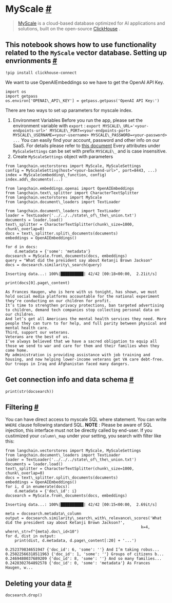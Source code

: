  MyScale
 [#](#myscale "Permalink to this headline")
=====================================================
> 
> 
> 
> [MyScale](https://docs.myscale.com/en/overview/) 
>  is a cloud-based database optimized for AI applications and solutions, built on the open-source
>  [ClickHouse](https://github.com/ClickHouse/ClickHouse) 
>  .
>  
> 
> 
> 
> 
 This notebook shows how to use functionality related to the
 `MyScale`
 vector database.
 Setting up envrionments
 [#](#setting-up-envrionments "Permalink to this headline")
-------------------------------------------------------------------------------------
```
!pip install clickhouse-connect
```
 We want to use OpenAIEmbeddings so we have to get the OpenAI API Key.
```
import os
import getpass
os.environ['OPENAI\_API\_KEY'] = getpass.getpass('OpenAI API Key:')
```
 There are two ways to set up parameters for myscale index.
1. Environment Variables
 Before you run the app, please set the environment variable with
 `export`
 :
 `export
 MYSCALE\_URL='<your-endpoints-url>'
 MYSCALE\_PORT=<your-endpoints-port>
 MYSCALE\_USERNAME=<your-username>
 MYSCALE\_PASSWORD=<your-password>
 ...`
 You can easily find your account, password and other info on our SaaS. For details please refer to
 [this document](https://docs.myscale.com/en/cluster-management/) 
 Every attributes under
 `MyScaleSettings`
 can be set with prefix
 `MYSCALE\_`
 and is case insensitive.
2. Create
 `MyScaleSettings`
 object with parameters
```
from langchain.vectorstores import MyScale, MyScaleSettings
config = MyScaleSetting(host="<your-backend-url>", port=8443, ...)
index = MyScale(embedding\_function, config)
index.add\_documents(...)
```
```
from langchain.embeddings.openai import OpenAIEmbeddings
from langchain.text\_splitter import CharacterTextSplitter
from langchain.vectorstores import MyScale
from langchain.document\_loaders import TextLoader
```
```
from langchain.document\_loaders import TextLoader
loader = TextLoader('../../../state\_of\_the\_union.txt')
documents = loader.load()
text\_splitter = CharacterTextSplitter(chunk\_size=1000, chunk\_overlap=0)
docs = text\_splitter.split\_documents(documents)
embeddings = OpenAIEmbeddings()
```
```
for d in docs:
    d.metadata = {'some': 'metadata'}
docsearch = MyScale.from\_documents(docs, embeddings)
query = "What did the president say about Ketanji Brown Jackson"
docs = docsearch.similarity\_search(query)
```
```
Inserting data...: 100%|██████████| 42/42 [00:18<00:00,  2.21it/s]
```
```
print(docs[0].page\_content)
```
```
As Frances Haugen, who is here with us tonight, has shown, we must hold social media platforms accountable for the national experiment they’re conducting on our children for profit. 
It’s time to strengthen privacy protections, ban targeted advertising to children, demand tech companies stop collecting personal data on our children. 
And let’s get all Americans the mental health services they need. More people they can turn to for help, and full parity between physical and mental health care. 
Third, support our veterans. 
Veterans are the best of us. 
I’ve always believed that we have a sacred obligation to equip all those we send to war and care for them and their families when they come home. 
My administration is providing assistance with job training and housing, and now helping lower-income veterans get VA care debt-free.  
Our troops in Iraq and Afghanistan faced many dangers.
```
 Get connection info and data schema
 [#](#get-connection-info-and-data-schema "Permalink to this headline")
-------------------------------------------------------------------------------------------------------------
```
print(str(docsearch))
```
 Filtering
 [#](#filtering "Permalink to this headline")
---------------------------------------------------------
 You can have direct access to myscale SQL where statement. You can write
 `WHERE`
 clause following standard SQL.
**NOTE** 
 : Please be aware of SQL injection, this interface must not be directly called by end-user.
 If you custimized your
 `column\_map`
 under your setting, you search with filter like this:
```
from langchain.vectorstores import MyScale, MyScaleSettings
from langchain.document\_loaders import TextLoader
loader = TextLoader('../../../state\_of\_the\_union.txt')
documents = loader.load()
text\_splitter = CharacterTextSplitter(chunk\_size=1000, chunk\_overlap=0)
docs = text\_splitter.split\_documents(documents)
embeddings = OpenAIEmbeddings()
for i, d in enumerate(docs):
    d.metadata = {'doc\_id': i}
docsearch = MyScale.from\_documents(docs, embeddings)
```
```
Inserting data...: 100%|██████████| 42/42 [00:15<00:00,  2.69it/s]
```
```
meta = docsearch.metadata\_column
output = docsearch.similarity\_search\_with\_relevance\_scores('What did the president say about Ketanji Brown Jackson?', 
                                                           k=4, where\_str=f"{meta}.doc\_id<10")
for d, dist in output:
    print(dist, d.metadata, d.page\_content[:20] + '...')
```
```
0.252379834651947 {'doc_id': 6, 'some': ''} And I’m taking robus...
0.25022566318511963 {'doc_id': 1, 'some': ''} Groups of citizens b...
0.2469480037689209 {'doc_id': 8, 'some': ''} And so many families...
0.2428302764892578 {'doc_id': 0, 'some': 'metadata'} As Frances Haugen, w...
```
 Deleting your data
 [#](#deleting-your-data "Permalink to this headline")
---------------------------------------------------------------------------
```
docsearch.drop()
```